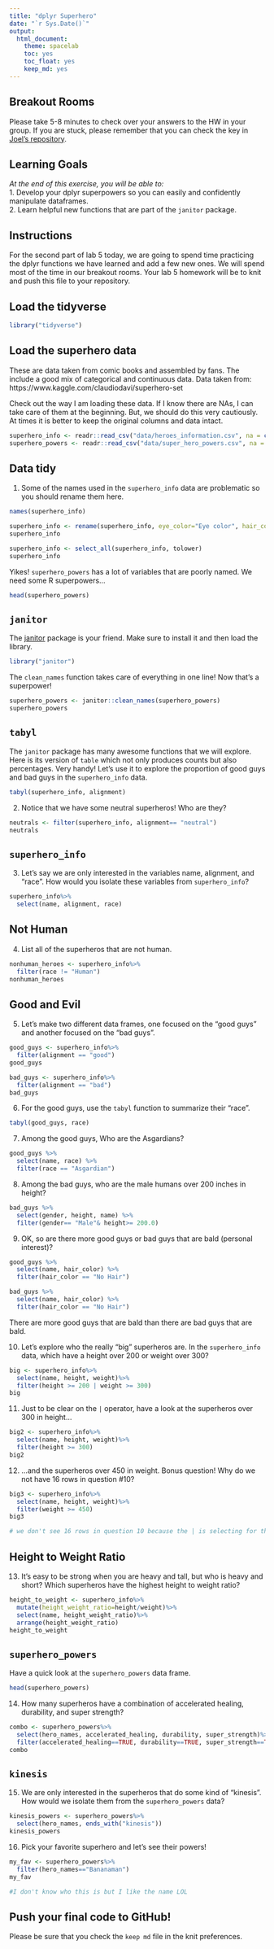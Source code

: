 ```yaml
---
title: "dplyr Superhero"
date: "`r Sys.Date()`"
output:
  html_document: 
    theme: spacelab
    toc: yes
    toc_float: yes
    keep_md: yes
---
```


## Breakout Rooms  
Please take 5-8 minutes to check over your answers to the HW in your group. If you are stuck, please remember that you can check the key in [Joel's repository](https://github.com/jmledford3115/BIS15LW2021_jledford).  

## Learning Goals  
*At the end of this exercise, you will be able to:*    
1. Develop your dplyr superpowers so you can easily and confidently manipulate dataframes.  
2. Learn helpful new functions that are part of the `janitor` package.  

## Instructions
For the second part of lab 5 today, we are going to spend time practicing the dplyr functions we have learned and add a few new ones. We will spend most of the time in our breakout rooms. Your lab 5 homework will be to knit and push this file to your repository.  

## Load the tidyverse
```r
library("tidyverse")
```

## Load the superhero data
These are data taken from comic books and assembled by fans. The include a good mix of categorical and continuous data.  Data taken from: https://www.kaggle.com/claudiodavi/superhero-set  

Check out the way I am loading these data. If I know there are NAs, I can take care of them at the beginning. But, we should do this very cautiously. At times it is better to keep the original columns and data intact.  
```r
superhero_info <- readr::read_csv("data/heroes_information.csv", na = c("", "-99", "-"))
superhero_powers <- readr::read_csv("data/super_hero_powers.csv", na = c("", "-99", "-"))
```

## Data tidy
1. Some of the names used in the `superhero_info` data are problematic so you should rename them here.  
```r
names(superhero_info)
```
```r
superhero_info <- rename(superhero_info, eye_color="Eye color", hair_color="Hair color", skin_color="Skin color")
superhero_info

superhero_info <- select_all(superhero_info, tolower)
superhero_info
```

Yikes! `superhero_powers` has a lot of variables that are poorly named. We need some R superpowers...
```r
head(superhero_powers)
```

## `janitor`
The [janitor](https://garthtarr.github.io/meatR/janitor.html) package is your friend. Make sure to install it and then load the library.  
```r
library("janitor")
```

The `clean_names` function takes care of everything in one line! Now that's a superpower!
```r
superhero_powers <- janitor::clean_names(superhero_powers)
superhero_powers
```

## `tabyl`
The `janitor` package has many awesome functions that we will explore. Here is its version of `table` which not only produces counts but also percentages. Very handy! Let's use it to explore the proportion of good guys and bad guys in the `superhero_info` data.  
```r
tabyl(superhero_info, alignment)
```

2. Notice that we have some neutral superheros! Who are they?
```r
neutrals <- filter(superhero_info, alignment== "neutral")
neutrals

```

## `superhero_info`
3. Let's say we are only interested in the variables name, alignment, and "race". How would you isolate these variables from `superhero_info`?
```r
superhero_info%>%
  select(name, alignment, race)
```

## Not Human
4. List all of the superheros that are not human.
```r
nonhuman_heroes <- superhero_info%>%
  filter(race != "Human")
nonhuman_heroes
```

## Good and Evil
5. Let's make two different data frames, one focused on the "good guys" and another focused on the "bad guys".
```r
good_guys <- superhero_info%>%
  filter(alignment == "good")
good_guys
```
```r
bad_guys <- superhero_info%>% 
  filter(alignment == "bad")
bad_guys
```

6. For the good guys, use the `tabyl` function to summarize their "race".
```r
tabyl(good_guys, race)
```

7. Among the good guys, Who are the Asgardians?
```r
good_guys %>%
  select(name, race) %>%
  filter(race == "Asgardian")
```

8. Among the bad guys, who are the male humans over 200 inches in height?
```r
bad_guys %>%
  select(gender, height, name) %>%
  filter(gender== "Male"& height>= 200.0)
```

9. OK, so are there more good guys or bad guys that are bald (personal interest)?
```r
good_guys %>%
  select(name, hair_color) %>%
  filter(hair_color == "No Hair")
```
```r
bad_guys %>%
  select(name, hair_color) %>%
  filter(hair_color == "No Hair")
```


There are more good guys that are bald than there are bad guys that are bald. 

10. Let's explore who the really "big" superheros are. In the `superhero_info` data, which have a height over 200 or weight over 300?
```r
big <- superhero_info%>%
  select(name, height, weight)%>%
  filter(height >= 200 | weight >= 300)
big
```

11. Just to be clear on the `|` operator,  have a look at the superheros over 300 in height...
```r
big2 <- superhero_info%>%
  select(name, height, weight)%>%
  filter(height >= 300)
big2
```

12. ...and the superheros over 450 in weight. Bonus question! Why do we not have 16 rows in question #10?
```r
big3 <- superhero_info%>%
  select(name, height, weight)%>%
  filter(weight >= 450)
big3

# we don't see 16 rows in question 10 because the | is selecting for those that meet at least one of the specified selections. It means "OR" so if the height is over x amount, or the weight is over y amount, it will give us the result even if both are not true. 
```

## Height to Weight Ratio
13. It's easy to be strong when you are heavy and tall, but who is heavy and short? Which superheros have the highest height to weight ratio?
```r
height_to_weight <- superhero_info%>%
  mutate(height_weight_ratio=height/weight)%>%
  select(name, height_weight_ratio)%>%
  arrange(height_weight_ratio)
height_to_weight
```

## `superhero_powers`
Have a quick look at the `superhero_powers` data frame.  
```r
head(superhero_powers)
```

14. How many superheros have a combination of accelerated healing, durability, and super strength?

```r
combo <- superhero_powers%>%
  select(hero_names, accelerated_healing, durability, super_strength)%>%
  filter(accelerated_healing==TRUE, durability==TRUE, super_strength==TRUE)
combo
```

## `kinesis`
15. We are only interested in the superheros that do some kind of "kinesis". How would we isolate them from the `superhero_powers` data?
```r
kinesis_powers <- superhero_powers%>%
  select(hero_names, ends_with("kinesis"))
kinesis_powers


```

16. Pick your favorite superhero and let's see their powers!
```r
my_fav <- superhero_powers%>%
  filter(hero_names=="Bananaman")
my_fav

#I don't know who this is but I like the name LOL
```

## Push your final code to GitHub!
Please be sure that you check the `keep md` file in the knit preferences.  